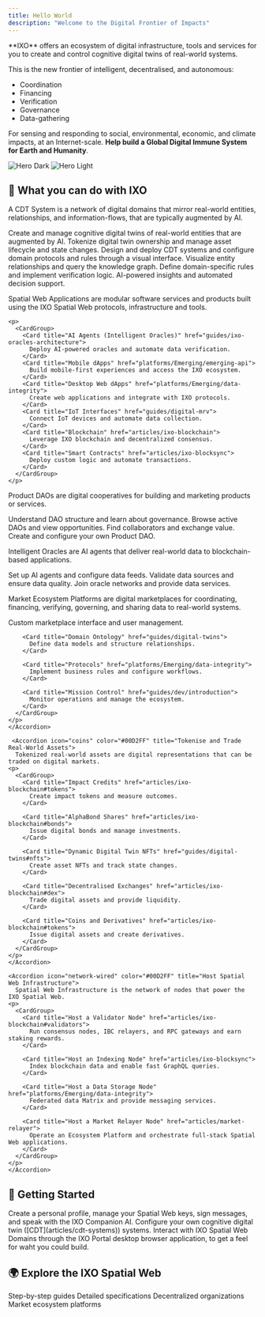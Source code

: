 ```yaml
---
title: Hello World
description: "Welcome to the Digital Frontier of Impacts"
---
```


<Tip>
  **IXO** offers an ecosystem of digital infrastructure, tools and services for you to create and control cognitive digital twins of real-world systems. 
  
  This is the new frontier of intelligent, decentralised, and autonomous:
  * Coordination
  * Financing
  * Verification
  * Governance
  * Data-gathering
  
  For sensing and responding to social, environmental, economic, and climate impacts, at an Internet-scale.
  **Help build a Global Digital Immune System for Earth and Humanity**.
</Tip>

<img alt="Hero Dark" className="hidden dark:block" src="/images/ixoworld.png" />
<img alt="Hero Light" className="block dark:hidden" src="/images/ixoworld.png" />

## 🦋  What you can do with IXO

<AccordionGroup>
  <Accordion icon="brain" title="Create Cognitive Digital Twins"> 
    A CDT System is a network of digital domains that mirror real-world entities, relationships, and information-flows, that are typically augmented by AI. 
    <p>
      <CardGroup>
        <Card title="Entity Domains" href="guides/digital-twins">
          Create and manage cognitive digital twins of real-world entities that are augmented by AI.
        </Card>
        <Card title="Dynamic NFTs" href="guides/digital-twins#nfts">
          Tokenize digital twin ownership and manage asset lifecycle and state changes.
        </Card>
        <Card title="IXO Studio" href="https://ixo.world/studio">
          Design and deploy CDT systems and configure domain protocols and rules through a visual interface.
        </Card>
        <Card title="IXO Graph" href="articles/ixo-matrix">
          Visualize entity relationships and query the knowledge graph.
        </Card>
        <Card title="Domain Protocols" href="guides/dev/introduction">
          Define domain-specific rules and implement verification logic.
        </Card>        
        <Card title="Domain Intelligence" href="articles/ixo-oracles">
          AI-powered insights and automated decision support.
        </Card>
      </CardGroup>
    </p>
  </Accordion>
  
  <Accordion icon="globe" color="#00D2FF" title="Build Spatial Web Applications">
    Spatial Web Applications are modular software services and products built using the IXO Spatial Web protocols, infrastructure and tools. 

    <p>
      <CardGroup>
        <Card title="AI Agents (Intelligent Oracles)" href="guides/ixo-oracles-architecture">
          Deploy AI-powered oracles and automate data verification.
        </Card>
        <Card title="Mobile dApps" href="platforms/Emerging/emerging-api">
          Build mobile-first experiences and access the IXO ecosystem.
        </Card>
        <Card title="Desktop Web dApps" href="platforms/Emerging/data-integrity">
          Create web applications and integrate with IXO protocols.
        </Card>
        <Card title="IoT Interfaces" href="guides/digital-mrv">
          Connect IoT devices and automate data collection.
        </Card>
        <Card title="Blockchain" href="articles/ixo-blockchain">
          Leverage IXO blockchain and decentralized consensus.
        </Card>
        <Card title="Smart Contracts" href="articles/ixo-blocksync">
          Deploy custom logic and automate transactions.
        </Card>
      </CardGroup>
    </p>
  </Accordion>

   <Accordion icon="circles-overlap" color="#00D2FF" title="Contribute to a Product DAO">
    Product DAOs are digital cooperatives for building and marketing products or services. 
    <p>
      <CardGroup>
        <Card title="What is a Product DAO?" href="articles/product-daos#introduction">
          Understand DAO structure and learn about governance.
        </Card>
        <Card title="Explore Product DAOs" href="https://ixo.world/daos">
          Browse active DAOs and view opportunities.
        </Card>
        <Card title="Match Requests and Offers" href="platforms/Emerging/emerging-api#marketplace">
          Find collaborators and exchange value.
        </Card>
        <Card title="Launch your own Product DAO" href="guides/dev/introduction#daos">
          Create and configure your own Product DAO.
        </Card>
      </CardGroup>
    </p>
  </Accordion>

  <Accordion icon="sparkles" color="#00D2FF" title="Deliver Intelligent Oracle Services">
    Intelligent Oracles are AI agents that deliver real-world data to blockchain-based applications. 
    <p>
      <CardGroup>
        <Card title="Deploy Oracle Services" href="guides/ixo-oracles-architecture">
          Set up AI agents and configure data feeds.
        </Card>
        <Card title="Data Verification" href="platforms/Emerging/data-integrity">
          Validate data sources and ensure data quality.
        </Card>
        <Card title="Oracle Networks" href="articles/ixo-oracles">
          Join oracle networks and provide data services.
        </Card>
      </CardGroup>
    </p>
    </Accordion>

  <Accordion icon="planet-ringed" color="#00D2FF" title="Operate a Market Ecosystem Platform">
    Market Ecosystem Platforms are digital marketplaces for coordinating, financing, verifying, governing, and sharing data to real-world systems. 
    <p>
      <CardGroup>
        <Card title="Web Portal" href="platforms/Emerging/emerging-api">
          Custom marketplace interface and user management.
        </Card>
        
        <Card title="Domain Ontology" href="guides/digital-twins">
          Define data models and structure relationships.
        </Card>

        <Card title="Protocols" href="platforms/Emerging/data-integrity">
          Implement business rules and configure workflows.
        </Card>
          
        <Card title="Mission Control" href="guides/dev/introduction">
          Monitor operations and manage the ecosystem.
        </Card>
      </CardGroup>
    </p>
    </Accordion>

     <Accordion icon="coins" color="#00D2FF" title="Tokenise and Trade Real-World Assets">
      Tokenized real-world assets are digital representations that can be traded on digital markets. 
    <p>
      <CardGroup>
        <Card title="Impact Credits" href="articles/ixo-blockchain#tokens">
          Create impact tokens and measure outcomes.
        </Card>
        
        <Card title="AlphaBond Shares" href="articles/ixo-blockchain#bonds">
          Issue digital bonds and manage investments.
        </Card>

        <Card title="Dynamic Digital Twin NFTs" href="guides/digital-twins#nfts">
          Create asset NFTs and track state changes.
        </Card>
          
        <Card title="Decentralised Exchanges" href="articles/ixo-blockchain#dex">
          Trade digital assets and provide liquidity.
        </Card>

        <Card title="Coins and Derivatives" href="articles/ixo-blockchain#tokens">
          Issue digital assets and create derivatives.
        </Card>
      </CardGroup>
    </p>
    </Accordion>

    <Accordion icon="network-wired" color="#00D2FF" title="Host Spatial Web Infrastructure">
      Spatial Web Infrastructure is the network of nodes that power the IXO Spatial Web. 
    <p>
      <CardGroup>
        <Card title="Host a Validator Node" href="articles/ixo-blockchain#validators">
          Run consensus nodes, IBC relayers, and RPC gateways and earn staking rewards.
        </Card>

        <Card title="Host an Indexing Node" href="articles/ixo-blocksync">
          Index blockchain data and enable fast GraphQL queries.
        </Card>

        <Card title="Host a Data Storage Node" href="platforms/Emerging/data-integrity">
          Federated data Matrix and provide messaging services.
        </Card>

        <Card title="Host a Market Relayer Node" href="articles/market-relayer">
          Operate an Ecosystem Platform and orchestrate full-stack Spatial Web applications.
        </Card>
      </CardGroup> 
    </p>
    </Accordion>
</AccordionGroup>

## 🚀  Getting Started

<Tabs>
  <Tab title="IXO Mobile">
    <Card title="IXO Mobile" img="images/ixo-mobile.png" href="https://mobile.impacts.download/">
      Create a personal profile, manage your Spatial Web keys, sign messages, and speak with the IXO Companion AI.
    </Card>
  </Tab>
  <Tab title="IXO Studio">
    <Card title="IXO Studio" img="images/ixo-studio.png" href="https://ixo.world/studio">
      Configure your own cognitive digital twin ([CDT](articles/cdt-systems)) systems.
    </Card>
  </Tab>
  <Tab title="IXO Portal">
    <Card title="IXO Portal" img="images/ixo-portal.png" href="https://ixo.world/portal">
      Interact with IXO Spatial Web Domains through the IXO Portal desktop browser application, to get a feel for waht you could build.
    </Card>
  </Tab>
</Tabs>

## 🌍  Explore the IXO Spatial Web

<CardGroup>
  <Card title="Tutorials" icon="hand-pointer" href="/guides/hands-on">
    Step-by-step guides
  </Card>
  <Card title="API References" icon="code" href="/api-docs/introduction">
    Detailed specifications
  </Card>
  <Card title="Product DAOs" icon="building" href="/articles/product-daos">
    Decentralized organizations
  </Card>
  <Card title="Platforms" icon="rocket" href="/platforms/Emerging/intro-emerging">
    Market ecosystem platforms
  </Card>
</CardGroup>

